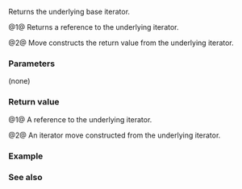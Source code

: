 {{cpp/iterator/basic_const_iterator/title|base}}
{{cpp/iterator/basic_const_iterator/navbar}}
{{dcl begin}}
{{dcl|num=1|since=c++23|
constexpr const Iter&amp; base() const&amp; noexcept;
}}
{{dcl|num=2|since=c++23|
constexpr Iter base() &amp;&amp;;
}}
{{dcl end}}

Returns the underlying base iterator.

@1@ Returns a reference to the underlying iterator.

@2@ Move constructs the return value from the underlying iterator.

===Parameters===
(none)

===Return value===
@1@ A reference to the underlying iterator.

@2@ An iterator move constructed from the underlying iterator.

===Example===
{{example}}

===See also===
{{dsc begin}}
{{dsc inc|cpp/iterator/adaptor/dsc operator*|basic_const_iterator}}
{{dsc end}}